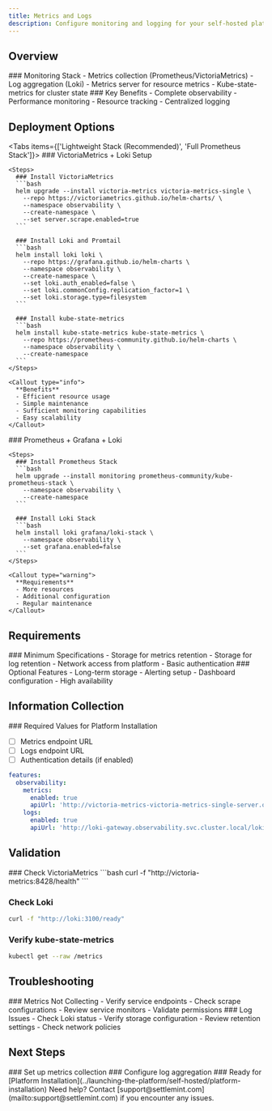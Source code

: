 ```yaml
---
title: Metrics and Logs
description: Configure monitoring and logging for your self-hosted platform
---
```



## Overview

<div className="grid grid-cols-1 md:grid-cols-2 gap-6 mb-8">
  <Card>
    ### Monitoring Stack
    - Metrics collection (Prometheus/VictoriaMetrics)
    - Log aggregation (Loki)
    - Metrics server for resource metrics
    - Kube-state-metrics for cluster state
  </Card>

  <Card>
    ### Key Benefits
    - Complete observability
    - Performance monitoring
    - Resource tracking
    - Centralized logging
  </Card>
</div>

## Deployment Options

<Tabs items={['Lightweight Stack (Recommended)', 'Full Prometheus Stack']}>
  <Tab value="Lightweight Stack (Recommended)">
    ### VictoriaMetrics + Loki Setup

    <Steps>
      ### Install VictoriaMetrics
      ```bash
      helm upgrade --install victoria-metrics victoria-metrics-single \
        --repo https://victoriametrics.github.io/helm-charts/ \
        --namespace observability \
        --create-namespace \
        --set server.scrape.enabled=true
      ```

      ### Install Loki and Promtail
      ```bash
      helm install loki loki \
        --repo https://grafana.github.io/helm-charts \
        --namespace observability \
        --create-namespace \
        --set loki.auth_enabled=false \
        --set loki.commonConfig.replication_factor=1 \
        --set loki.storage.type=filesystem
      ```

      ### Install kube-state-metrics
      ```bash
      helm install kube-state-metrics kube-state-metrics \
        --repo https://prometheus-community.github.io/helm-charts \
        --namespace observability \
        --create-namespace
      ```
    </Steps>

    <Callout type="info">
      **Benefits**
      - Efficient resource usage
      - Simple maintenance
      - Sufficient monitoring capabilities
      - Easy scalability
    </Callout>
  </Tab>

  <Tab value="Full Prometheus Stack">
    ### Prometheus + Grafana + Loki

    <Steps>
      ### Install Prometheus Stack
      ```bash
      helm upgrade --install monitoring prometheus-community/kube-prometheus-stack \
        --namespace observability \
        --create-namespace
      ```

      ### Install Loki Stack
      ```bash
      helm install loki grafana/loki-stack \
        --namespace observability \
        --set grafana.enabled=false
      ```
    </Steps>

    <Callout type="warning">
      **Requirements**
      - More resources
      - Additional configuration
      - Regular maintenance
    </Callout>
  </Tab>
</Tabs>

## Requirements

<div className="grid grid-cols-1 md:grid-cols-2 gap-6 mb-8">
  <Card>
    ### Minimum Specifications
    - Storage for metrics retention
    - Storage for log retention
    - Network access from platform
    - Basic authentication
  </Card>

  <Card>
    ### Optional Features
    - Long-term storage
    - Alerting setup
    - Dashboard configuration
    - High availability
  </Card>
</div>

## Information Collection

<Callout type="success">
### Required Values for Platform Installation

- [ ] Metrics endpoint URL
- [ ] Logs endpoint URL
- [ ] Authentication details (if enabled)

```yaml
features:
  observability:
    metrics:
      enabled: true
      apiUrl: 'http://victoria-metrics-victoria-metrics-single-server.observability.svc.cluster.local:8428/prometheus/api/v1'
    logs:
      enabled: true
      apiUrl: 'http://loki-gateway.observability.svc.cluster.local/loki/api/v1'
```
</Callout>

## Validation

<Steps>
  ### Check VictoriaMetrics
  ```bash
  curl -f "http://victoria-metrics:8428/health"
  ```

  ### Check Loki
  ```bash
  curl -f "http://loki:3100/ready"
  ```

  ### Verify kube-state-metrics
  ```bash
  kubectl get --raw /metrics
  ```
</Steps>

## Troubleshooting

<div className="grid grid-cols-1 md:grid-cols-2 gap-6 mb-8">
  <Card>
    ### Metrics Not Collecting
    - Verify service endpoints
    - Check scrape configurations
    - Review service monitors
    - Validate permissions
  </Card>

  <Card>
    ### Log Issues
    - Check Loki status
    - Verify storage configuration
    - Review retention settings
    - Check network policies
  </Card>
</div>

## Next Steps

<Steps>
  ### Set up metrics collection
  ### Configure log aggregation
  ### Ready for [Platform Installation](../launching-the-platform/self-hosted/platform-installation)
</Steps>

<Callout type="info">
Need help? Contact [support@settlemint.com](mailto:support@settlemint.com) if you encounter any issues.
</Callout> 